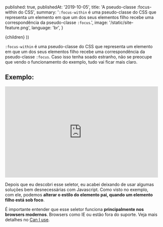 
  published: true,
  publishedAt: '2019-10-05',
  title: 'A pseudo-classe :focus-within do CSS',
  summary: '`:focus-within` é uma pseudo-classe do CSS que representa um elemento em que um dos seus elementos filho recebe uma correspondência da pseudo-classe `:focus`.',
  image: '/static/site-feature.png',
  language: 'br',
}

  <BlogPost language={meta.language} path={router.pathname} meta={meta}>
    {children}
  </BlogPost>
))

`:focus-within` é uma pseudo-classe do CSS que representa um elemento em que um dos seus elementos filho recebe uma correspondência da pseudo-classe `:focus`. Caso isso tenha soado estranho, não se preocupe que vendo o funcionamento do exemplo, tudo vai ficar mais claro.

## Exemplo:

<iframe src="https://codepen.io/alisonmonteir0/embed/ExxQpBW?height=265&theme-id=0&default-tab=css" width="100%" height="300" name="codepen" frameborder="0"></iframe>

Depois que eu descobri esse seletor, eu acabei deixando de usar algumas soluções bem desnecessárias com Javascript. Como visto no exemplo, com ele, podemos **alterar o estilo do elemento pai, quando um elemento filho está sob foco**.

É importante entender que esse seletor funciona **principalmente nos browsers modernos**. Browsers como IE ou estão fora do suporte. Veja mais detalhes no [Can I use](https://caniuse.com/#search=focus-within).